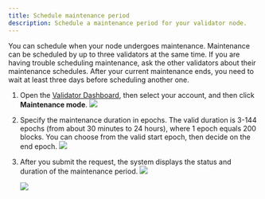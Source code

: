```yaml
---
title: Schedule maintenance period
description: Schedule a maintenance period for your validator node.
---
```



You can schedule when your node undergoes maintenance.
Maintenance can be scheduled by up to three validators at the same time. 
If you are having trouble scheduling maintenance, ask the other validators about their maintenance schedules.
After your current maintenance ends, you need to wait at least three days before scheduling another one.

1. Open the [Validator Dashboard](https://validator.roninchain.com), then select your account, and then click **Maintenance mode**.
   <img src={stepOne} width={280} />

2. Specify the maintenance duration in epochs. 
The valid duration is 3-144 epochs (from about 30 minutes to 24 hours), where 1 epoch equals 200 blocks.
You can choose from the valid start epoch, then decide on the end epoch.
   <img src={stepTwo} width={416} />

3. After you submit the request, the system displays the status
and duration of the maintenance period.
   <img src={upcomingMaintenance} width={280} />
   <p> </p>
   <img src={ongoingMaintenance} width={280} />
